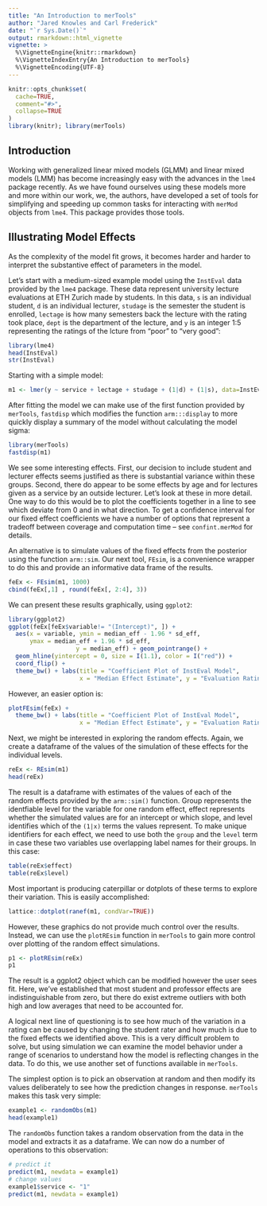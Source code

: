 ```yaml
---
title: "An Introduction to merTools"
author: "Jared Knowles and Carl Frederick"
date: "`r Sys.Date()`"
output: rmarkdown::html_vignette
vignette: >
  %\VignetteEngine{knitr::rmarkdown}
  %\VignetteIndexEntry{An Introduction to merTools}
  %\VignetteEncoding{UTF-8}
---
```


```r
knitr::opts_chunk$set(
  cache=TRUE,
  comment="#>",
  collapse=TRUE
)
library(knitr); library(merTools)
```

## Introduction

Working with generalized linear mixed models (GLMM) and linear mixed models (LMM) 
has become increasingly easy with the advances in the `lme4` package recently. 
As we have found ourselves using these models more and more within our work, we, 
the authors, have developed a set of tools for simplifying and speeding up common 
tasks for interacting with `merMod` objects from `lme4`. This package provides 
those tools. 

## Illustrating Model Effects

As the complexity of the model fit grows, it becomes harder and harder to 
interpret the substantive effect of parameters in the model. 

Let's start with a medium-sized example model using the `InstEval` data provided 
by the `lme4` package. These data represent university lecture evaluations at 
ETH Zurich made by students. In this data, `s` is an individual student, 
`d` is an individual lecturer, `studage` is the semester the student 
is enrolled, `lectage` is how many semesters back the lecture with the 
rating took place, `dept` is the department of the lecture, and `y` is an integer 
1:5 representing the ratings of the lcture from "poor" to "very good":

```r
library(lme4)
head(InstEval)
str(InstEval)
```

Starting with a simple model: 

```r
m1 <- lmer(y ~ service + lectage + studage + (1|d) + (1|s), data=InstEval)
```

After fitting the model we can make use of the first function provided by
`merTools`, `fastdisp` which modifies the function `arm:::display` to more 
quickly display a summary of the model without calculating the model sigma:

```r
library(merTools)
fastdisp(m1)
```

We see some interesting effects. First, our decision to include student and 
lecturer effects seems justified as there is substantial variance within these 
groups. Second, there do appear to be some effects by age and for lectures 
given as a service by an outside lecturer. Let's look at these in more detail. 
One way to do this would be to plot the coefficients together in a line to 
see which deviate from 0 and in what direction. To get a confidence interval 
for our fixed effect coefficients we have a number of options that represent a 
tradeoff between coverage and computation time -- see `confint.merMod` for 
details. 

An alternative is to simulate values of the fixed effects from the posterior 
using the function `arm::sim`. Our next tool, `FEsim`, is a convenience wrapper 
to do this and provide an informative data frame of the results. 

```r
feEx <- FEsim(m1, 1000)
cbind(feEx[,1] , round(feEx[, 2:4], 3))
```

We can present these results graphically, using `ggplot2`: 

```r
library(ggplot2)
ggplot(feEx[feEx$variable!= "(Intercept)", ]) + 
  aes(x = variable, ymin = median_eff - 1.96 * sd_eff, 
      ymax = median_eff + 1.96 * sd_eff, 
                   y = median_eff) + geom_pointrange() + 
  geom_hline(yintercept = 0, size = I(1.1), color = I("red")) + 
  coord_flip() + 
  theme_bw() + labs(title = "Coefficient Plot of InstEval Model", 
                    x = "Median Effect Estimate", y = "Evaluation Rating")
```

However, an easier option is:

```r
plotFEsim(feEx) + 
  theme_bw() + labs(title = "Coefficient Plot of InstEval Model", 
                    x = "Median Effect Estimate", y = "Evaluation Rating")

```


Next, we might be interested in exploring the random effects. Again, we create a 
dataframe of the values of the simulation of these effects for the individual 
levels. 

```r
reEx <- REsim(m1)
head(reEx)
```

The result is a dataframe with estimates of the values of each of the random 
effects provided by the `arm::sim()` function. Group represents the identfiable 
level for the variable for one random effect, effect represents whether the 
simulated values are for an intercept or which slope, and level identifies 
which of the `(1|x)` terms the values represent. To make unique identifiers 
for each effect, we need to use both the `group` and the `level` term in case 
these two variables use overlapping label names for their groups. In this case:

```r
table(reEx$effect)
table(reEx$level)
```

Most important is producing caterpillar or dotplots of these terms to explore 
their variation. This is easily accomplished:

```r
lattice::dotplot(ranef(m1, condVar=TRUE))
```

However, these graphics do not provide much control over the results. Instead, 
we can use the `plotREsim` function in `merTools` to gain more control over 
plotting of the random effect simulations. 

```r
p1 <- plotREsim(reEx)
p1
```

The result is a ggplot2 object which can be modified however the user sees 
fit. Here, we've established that most student and professor effects are 
indistinguishable from zero, but there do exist extreme outliers with both 
high and low averages that need to be accounted for. 

A logical next line of questioning is to see how much of the variation in a 
rating can be caused by changing the student rater and how much is due to the 
fixed effects we identified above. This is a very difficult problem to solve, 
but using simulation we can examine the model behavior under a range of scenarios 
to understand how the model is reflecting changes in the data. To do this, 
we use another set of functions available in `merTools`. 

The simplest option is to pick an observation at random and then modify its 
values deliberately to see how the prediction changes in response. `merTools` 
makes this task very simple:

```r
example1 <- randomObs(m1)
head(example1)
```

The `randomObs` function takes a random observation from the data in the model 
and extracts it as a dataframe. We can now do a number of operations to this 
observation:

```r
# predict it
predict(m1, newdata = example1)
# change values
example1$service <- "1"
predict(m1, newdata = example1)
```



